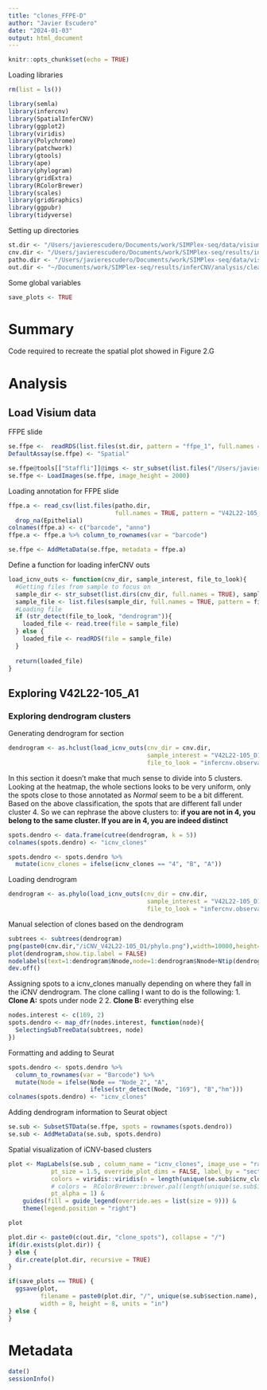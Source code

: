 ```yaml
---
title: "clones_FFPE-D"
author: "Javier Escudero"
date: "2024-01-03"
output: html_document
---
```


```r
knitr::opts_chunk$set(echo = TRUE)
```

Loading libraries
```r
rm(list = ls())

library(semla)
library(infercnv)
library(SpatialInferCNV)
library(ggplot2)
library(viridis)
library(Polychrome)
library(patchwork)
library(gtools)
library(ape)
library(phylogram)
library(gridExtra)
library(RColorBrewer)
library(scales)
library(gridGraphics)
library(ggpubr)
library(tidyverse)
```

Setting up directories
```r
st.dir <- "/Users/javierescudero/Documents/work/SIMPlex-seq/data/visium/human_BC/R_objects"
cnv.dir <- "/Users/javierescudero/Documents/work/SIMPlex-seq/results/inferCNV/iCNV_outs/Visium/sc_ref/Rezas_manual-annot/clean_snREF"
patho.dir <- "/Users/javierescudero/Documents/work/SIMPlex-seq/data/visium/human_BC"
out.dir <- "~/Documents/work/SIMPlex-seq/results/inferCNV/analysis/cleaned_snREF-visClones"
```

Some global variables
```r
save_plots <- TRUE
```

# Summary
Code required to recreate the spatial plot showed in Figure 2.G

# Analysis
## Load Visium data
FFPE slide
```r
se.ffpe <-  readRDS(list.files(st.dir, pattern = "ffpe_1", full.names = TRUE))
DefaultAssay(se.ffpe) <- "Spatial"

se.ffpe@tools[["Staffli"]]@imgs <- str_subset(list.files("/Users/javierescudero/Documents/work/SIMPlex-seq/data/visium/human_BC/FFPE", pattern = "hires", full.names = TRUE, recursive = TRUE), pattern = paste(unique(se.ffpe$section.name), collapse = "|"))
se.ffpe <- LoadImages(se.ffpe, image_height = 2000)
```

Loading annotation for FFPE slide
```r
ffpe.a <- read_csv(list.files(patho.dir, 
                              full.names = TRUE, pattern = "V42L22-105_D1_Epithelial", recursive = TRUE)) %>%
  drop_na(Epithelial)
colnames(ffpe.a) <- c("barcode", "anno")
ffpe.a <- ffpe.a %>% column_to_rownames(var = "barcode") 

se.ffpe <- AddMetaData(se.ffpe, metadata = ffpe.a)
```

Define a function for loading inferCNV outs
```r
load_icnv_outs <- function(cnv_dir, sample_interest, file_to_look){
  #Getting files from sample to focus on
  sample_dir <- str_subset(list.dirs(cnv_dir, full.names = TRUE), sample_interest)  
  sample_file <- list.files(sample_dir, full.names = TRUE, pattern = file_to_look)
  #Loading file
  if (str_detect(file_to_look, "dendrogram")){
    loaded_file <- read.tree(file = sample_file)
  } else {
    loaded_file <- readRDS(file = sample_file)
  }
  
  return(loaded_file)
}
```

## Exploring V42L22-105_A1
### Exploring dendrogram clusters
Generating dendrogram for section
```r
dendrogram <- as.hclust(load_icnv_outs(cnv_dir = cnv.dir,
                                       sample_interest = "V42L22-105_D1",
                                       file_to_look = "infercnv.observations_dendrogram.txt"))
```

In this section it doesn't make that much sense to divide into 5 clusters. Looking at the heatmap, the whole sections looks to be very uniform, only the spots close to those annotated as *Normal* seem to be a bit different. Based on the above classification, the spots that are different fall under cluster 4. So we can rephrase the above clusters to: **if you are not in 4, you belong to the same cluster. If you are in 4, you are indeed distinct**
```r
spots.dendro <- data.frame(cutree(dendrogram, k = 5))
colnames(spots.dendro) <- "icnv_clones"

spots.dendro <- spots.dendro %>% 
  mutate(icnv_clones = ifelse(icnv_clones == "4", "B", "A"))
```

Loading dendrogram
```r
dendrogram <- as.phylo(load_icnv_outs(cnv_dir = cnv.dir,
                                       sample_interest = "V42L22-105_D1",
                                       file_to_look = "infercnv.observations_dendrogram.txt"))
```

Manual selection of clones based on the dendrogram
```r
subtrees <- subtrees(dendrogram)
png(paste0(cnv.dir,"/iCNV_V42L22-105_D1/phylo.png"),width=10000,height=2500, res = 300)
plot(dendrogram,show.tip.label = FALSE)
nodelabels(text=1:dendrogram$Nnode,node=1:dendrogram$Nnode+Ntip(dendrogram))
dev.off()
```

Assigning spots to a icnv_clones manually depending on where they fall in the iCNV dendrogram. The clone calling I want to do is the following:
  1. **Clone A:** spots under node 2
  2. **Clone B:** everything else
```r
nodes.interest <- c(169, 2)
spots.dendro <- map_dfr(nodes.interest, function(node){
  SelectingSubTreeData(subtrees, node)
})
```

Formatting and adding to Seurat
```r
spots.dendro <- spots.dendro %>% 
  column_to_rownames(var = "Barcode") %>% 
  mutate(Node = ifelse(Node == "Node_2", "A", 
                       ifelse(str_detect(Node, "169"), "B","hm")))
colnames(spots.dendro) <- "icnv_clones"
```

Adding dendrogram information to Seurat object
```r
se.sub <- SubsetSTData(se.ffpe, spots = rownames(spots.dendro))
se.sub <- AddMetaData(se.sub, spots.dendro)
```

Spatial visualization of iCNV-based clusters
```r
plot <- MapLabels(se.sub , column_name = "icnv_clones", image_use = "raw",
            pt_size = 1.5, override_plot_dims = FALSE, label_by = "section.name",
            colors = viridis::viridis(n = length(unique(se.sub$icnv_clones))),
            # colors =  RColorBrewer::brewer.pal(length(unique(se.sub$icnv_clones)), "Set1"),
            pt_alpha = 1) &
    guides(fill = guide_legend(override.aes = list(size = 9))) &
    theme(legend.position = "right")

plot

plot.dir <- paste0(c(out.dir, "clone_spots"), collapse = "/")
if(dir.exists(plot.dir)) {
} else {
  dir.create(plot.dir, recursive = TRUE)
}

if(save_plots == TRUE) {
  ggsave(plot, 
         filename = paste0(plot.dir, "/", unique(se.sub$section.name), "_clone_spots.pdf"),
         width = 8, height = 8, units = "in")
} else {
}
```

# Metadata
```r
date()
sessionInfo()
```